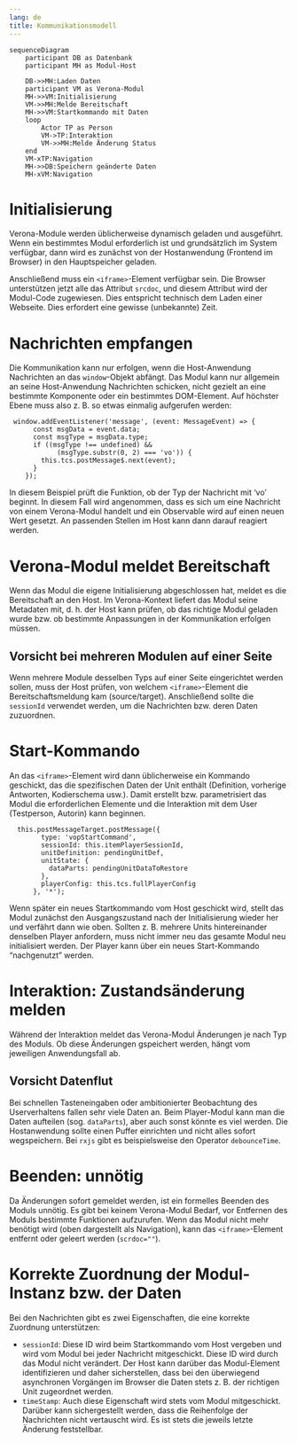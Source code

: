 ```yaml
---
lang: de
title: Kommunikationsmodell
---
```


```mermaid
sequenceDiagram
    participant DB as Datenbank
    participant MH as Modul-Host

    DB->>MH:Laden Daten
    participant VM as Verona-Modul
    MH->>VM:Initialisierung
    VM->>MH:Melde Bereitschaft
    MH->>VM:Startkommando mit Daten
    loop
        Actor TP as Person
        VM->TP:Interaktion
        VM->>MH:Melde Änderung Status
    end
    VM-xTP:Navigation
    MH->>DB:Speichern geänderte Daten
    MH-xVM:Navigation
```

# Initialisierung

Verona-Module werden üblicherweise dynamisch geladen und ausgeführt. Wenn ein bestimmtes Modul erforderlich ist und grundsätzlich im System verfügbar, dann wird es zunächst von der Hostanwendung (Frontend im Browser) in den Hauptspeicher geladen.

Anschließend muss ein `<iframe>`-Element verfügbar sein. Die Browser unterstützen jetzt alle das Attribut `srcdoc`, und diesem Attribut wird der Modul-Code zugewiesen. Dies entspricht technisch dem Laden einer Webseite. Dies erfordert eine gewisse (unbekannte) Zeit.

# Nachrichten empfangen

Die Kommunikation kann nur erfolgen, wenn die Host-Anwendung Nachrichten an das `window`-Objekt abfängt. Das Modul kann nur allgemein an seine Host-Anwendung Nachrichten schicken, nicht gezielt an eine bestimmte Komponente oder ein bestimmtes DOM-Element. Auf höchster Ebene muss also z. B. so etwas einmalig aufgerufen werden:

```.typescript
 window.addEventListener('message', (event: MessageEvent) => {
      const msgData = event.data;
      const msgType = msgData.type;
      if ((msgType !== undefined) &&
            (msgType.substr(0, 2) === 'vo')) {
        this.tcs.postMessage$.next(event);
      }
    });
```

In diesem Beispiel prüft die Funktion, ob der Typ der Nachricht mit 'vo' beginnt. In diesem Fall wird angenommen, dass es sich um eine Nachricht von einem Verona-Modul handelt und ein Observable wird auf einen neuen Wert gesetzt. An passenden Stellen im Host kann dann darauf reagiert werden.

# Verona-Modul meldet Bereitschaft

Wenn das Modul die eigene Initialisierung abgeschlossen hat, meldet es die Bereitschaft an den Host. Im Verona-Kontext liefert das Modul seine Metadaten mit, d. h. der Host kann prüfen, ob das richtige Modul geladen wurde bzw. ob bestimmte Anpassungen in der Kommunikation erfolgen müssen.

::: {.callout-warning}
## Vorsicht bei mehreren Modulen auf einer Seite

Wenn mehrere Module desselben Typs auf einer Seite eingerichtet werden sollen, muss der Host prüfen, von welchem `<iframe>`-Element die Bereitschaftsmeldung kam (source/target). Anschließend sollte die `sessionId` verwendet werden, um die Nachrichten bzw. deren Daten zuzuordnen.
:::

# Start-Kommando

An das `<iframe>`-Element wird dann üblicherweise ein Kommando geschickt, das die spezifischen Daten der Unit enthält (Definition, vorherige Antworten, Kodierschema usw.). Damit erstellt bzw. parametrisiert das Modul die erforderlichen Elemente und die Interaktion mit dem User (Testperson, Autorin) kann beginnen.

```.typescript
  this.postMessageTarget.postMessage({
        type: 'vopStartCommand',
        sessionId: this.itemPlayerSessionId,
        unitDefinition: pendingUnitDef,
        unitState: {
          dataParts: pendingUnitDataToRestore
        },
        playerConfig: this.tcs.fullPlayerConfig
      }, '*');
```


Wenn später ein neues Startkommando vom Host geschickt wird, stellt das Modul zunächst den Ausgangszustand nach der Initialisierung wieder her und verfährt dann wie oben. Sollten z. B. mehrere Units hintereinander denselben Player anfordern, muss nicht immer neu das gesamte Modul neu initialisiert werden. Der Player kann über ein neues Start-Kommando "nachgenutzt" werden.

# Interaktion: Zustandsänderung melden

Während der Interaktion meldet das Verona-Modul Änderungen je nach Typ des Moduls. Ob diese Änderungen gspeichert werden, hängt vom jeweiligen Anwendungsfall ab.

::: {.callout-warning}
## Vorsicht Datenflut

Bei schnellen Tasteneingaben oder ambitionierter Beobachtung des Userverhaltens fallen sehr viele Daten an. Beim Player-Modul kann man die Daten aufteilen (sog. `dataParts`), aber auch sonst könnte es viel werden. Die Hostanwendung sollte einen Puffer einrichten und nicht alles sofort wegspeichern. Bei `rxjs` gibt es beispielsweise den Operator `debounceTime`.
:::

# Beenden: unnötig

Da Änderungen sofort gemeldet werden, ist ein formelles Beenden des Moduls unnötig. Es gibt bei keinem Verona-Modul Bedarf, vor Entfernen des Moduls bestimmte Funktionen aufzurufen. Wenn das Modul nicht mehr benötigt wird (oben dargestellt als Navigation), kann das `<iframe>`-Element entfernt oder geleert werden (`scrdoc=""`).

# Korrekte Zuordnung der Modul-Instanz bzw. der Daten

Bei den Nachrichten gibt es zwei Eigenschaften, die eine korrekte Zuordnung unterstützen:

* `sessionId`: Diese ID wird beim Startkommando vom Host vergeben und wird vom Modul bei jeder Nachricht mitgeschickt. Diese ID wird durch das Modul nicht verändert. Der Host kann darüber das Modul-Element identifizieren und daher sicherstellen, dass bei den überwiegend asynchronen Vorgängen im Browser die Daten stets z. B. der richtigen Unit zugeordnet werden.
* `timeStamp`: Auch diese Eigenschaft wird stets vom Modul mitgeschickt. Darüber kann sichergestellt werden, dass die Reihenfolge der Nachrichten nicht vertauscht wird. Es ist stets die jeweils letzte Änderung feststellbar.